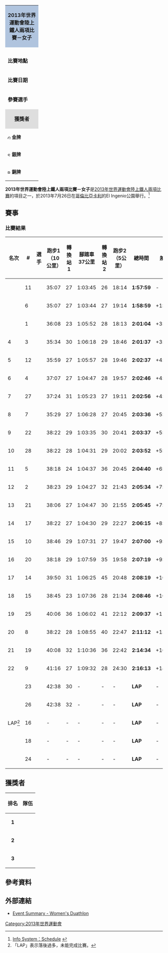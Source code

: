 {| class="toccolours" style="float: right; margin: 0 0 1em 1em; font-size: 90%;" width=220px
| colspan="2"  style="background:#b0c4de; text-align:center; height:30px;"| '''2013年世界運動會陸上鐵人兩項比賽－女子'''
|-
|colspan="2" style="text-align: center;"|
|- style="vertical-align:top;"
|colspan=2|
|- style="vertical-align:top;"
| '''比賽地點'''
| {{flag|COL}}[[卡利|卡利]]
|- style="vertical-align:top;"
| '''比賽日期'''
| 2013年7月26日
|- style="vertical-align:top;"
|width=90|'''參賽選手'''
| 27
|-
|colspan="2" style="background: #dedede; text-align: center;"|'''獲獎者'''
|- style="vertical-align:top;" 
|  style="font-size:90%; width:90px;"|[[Image:Gold_medal_blank.svg|10px]] '''金牌'''
| {{flagIOC2athlete|[[上田藍|上田藍]]|JPN|2013年世界運動會}}
|-
|  style="font-size:90%; width:90px;"|[[Image:Silver_medal_blank.svg|10px]] '''銀牌'''
| {{flagIOC2athlete|Sandra Levenez|FRA|2013年世界運動會}}
|-
|  style="font-size:90%; width:90px;"|[[Image:Bronze_medal_blank.svg|10px]] '''銅牌'''
| {{flagIOC2athlete|Jenny Schulz|GER|2013年世界運動會}}
|}

'''2013年世界運動會陸上鐵人兩項比賽－女子'''是[[2013年世界運動會陸上鐵人兩項比賽|2013年世界運動會陸上鐵人兩項比賽]]的項目之一，於2013年7月26日在[[哥倫比亞|哥倫比亞]][[卡利|卡利]]的El Ingenio公園舉行。<ref>[http://worldgames2013.sportresult.com/NH/en/300 Info System：Schedule] {{Wayback|url=http://worldgames2013.sportresult.com/NH/en/300 |date=20201123162148 }} {{en icon}}</ref>

== 賽事 ==
=== 比賽結果 ===
{| class="wikitable sortable" style="text-align:center"
|-
!名次
!#
!style="width:17em"| 選手
!style="width:8em"| 跑步1（10公里）
!style="width:8em"| 轉換站1
!style="width:8em"| 腳踏車37公里
!style="width:8em"| 轉換站2
!style="width:8em"| 跑步2（5公里）
!style="width:8em"| 總時間
!style="width:8em"| 差距
|-
|{{gold01}}
|11
|align=left| {{flagIOC2athlete|[[上田藍|上田藍]]|JPN|2013年世界運動會}}
|35:07
|27
|1:03:45
|26
|18:14
|'''1:57:59'''
| -
|-
|{{silver02}}
|6
|align=left| {{flagIOC2athlete|Sandra Levenez|FRA|2013年世界運動會}}
|35:07
|27
|1:03:44
|27
|19:14
|'''1:58:59'''
| +1:00
|-
|{{bronze03}}
|1
|align=left| {{flagIOC2athlete|Jenny Schulz|GER|2013年世界運動會}}
|36:08
|23
|1:05:52
|28
|18:13
|'''2:01:04'''
| +3:05
|-
|4
|3
|align=left| {{flagIOC2athlete|Stephanie Bouma|NED|2013年世界運動會}}
|35:34 
|30
|1:06:18
|29
|18:46
|'''2:01:37'''
| +3:38
|-
|5
|12
|align=left| {{flagIOC2athlete|Joselyn Brea|VEN|2013年世界運動會}}
|35:59
|27
|1:05:57
|28
|19:46
|'''2:02:37'''
| +4:38
|-
|6
|4
|align=left| {{flagIOC2athlete|Sabrina Godard|FRA|2013年世界運動會}}
|37:07
|27
|1:04:47
|28
|19:57
|'''2:02:46'''
| +4:47
|-
|7
|27
|align=left| {{flagIOC2athlete|Gillian Palmer|GBR|2013年世界運動會}}
|37:24
|31
|1:05:23
|27
|19:11
|'''2:02:56'''
| +4:57
|-
|8
|7
|align=left| {{flagIOC2athlete|Evgeniya Sukhoruchenkova|RUS|2013年世界運動會}}
|35:29
|27
|1:06:28
|27
|20:45
|'''2:03:36'''
| +5:37
|-
|9
|22
|align=left| {{flagIOC2athlete|Monica Calderon|COL|2013年世界運動會}}
|38:22
|29
|1:03:35
|30
|20:41
|'''2:03:37'''
| +5:38
|-
|10
|28
|align=left| {{flagIOC2athlete|Sandra Sarmiento|VEN|2013年世界運動會}}
|38:22
|28
|1:04:31
|29
|20:02
|'''2:03:52'''
| +5:53
|-
|11
|5
|align=left| {{flagIOC2athlete|Karla Urbina|VEN|2013年世界運動會}}
|38:18
|24
|1:04:37
|36
|20:45
|'''2:04:40'''
| +6:41
|-
|12
|2
|align=left| {{flagIOC2athlete|Blanca Moreno|COL|2013年世界運動會}}
|38:23
|29
|1:04:27
|32
|21:43
|'''2:05:34'''
| +7:35
|-
|13
|21
|align=left| {{flagIOC2athlete|Petra Fasungova|SVK|2013年世界運動會}}
|38:06
|27
|1:04:47
|30
|21:55
|'''2:05:45'''
| +7:46
|-
|14
|17
|align=left| {{flagIOC2athlete|Fiama Rodriguez|VEN|2013年世界運動會}}
|38:22
|27
|1:04:30
|29
|22:27
|'''2:06:15'''
| +8:16
|-
|15
|10
|align=left| {{flagIOC2athlete|Cristiana Dos Santos|POR|2013年世界運動會}}
|38:46
|29
|1:07:31
|27
|19:47
|'''2:07:00'''
| +9:01
|-
|16
|20
|align=left| {{flagIOC2athlete|Victoria Vides|GUA|2013年世界運動會}}
|38:18
|29
|1:07:59
|35
|19:58
|'''2:07:19'''
| +9:20
|-
|17
|14
|align=left| {{flagIOC2athlete|Mirasol Abad|PHI|2013年世界運動會}}
|39:50
|31
|1:06:25
|45
|20:48
|'''2:08:19'''
| +10:20
|-
|18
|15
|align=left| {{flagIOC2athlete|澤田愛里|JPN|2013年世界運動會}}
|38:45
|23
|1:07:36
|28
|21:34
|'''2:08:46'''
| +10:47
|-
|19
|25
|align=left| {{flagIOC2athlete|Maria Barrera|MEX|2013年世界運動會}}
|40:06
|36
|1:06:02
|41
|22:12
|'''2:09:37'''
| +11:38
|-
|20
|8
|align=left| {{flagIOC2athlete|宮澤惠理|JPN|2013年世界運動會}}
|38:22
|28
|1:08:55
|40
|22:47
|'''2:11:12'''
| +13:13
|-
|21
|19
|align=left| {{flagIOC2athlete|Mirtha Realpe|COL|2013年世界運動會}}
|40:08
|32
|1:10:36
|36
|22:42
|'''2:14:34'''
| +16:35
|-
|22
|9
|align=left| {{flagIOC2athlete|Lucia Moyano|ARG|2013年世界運動會}}
|41:16
|27
|1:09:32
|28
|24:30
|'''2:16:13'''
| +18:14
|-
|rowspan=5|LAP<ref>「LAP」表示落後過多，未能完成比賽。</ref>
|23
|align=left| {{flagIOC2athlete|Lina Raga|COL|2013年世界運動會}}
|42:38
|30
| -
| -
| -
|'''LAP'''
| -
|-
|26
|align=left| {{flagIOC2athlete|Leila Anchieta|BRA|2013年世界運動會}}
|42:38
|32
| -
| -
| -
|'''LAP'''
| -
|-
|16
|align=left| {{flagIOC2athlete|Chien Wei-Chen|TPE|2013年世界運動會}}
| -
| -
| -
| -
| -
|'''LAP'''
| -
|-
|18
|align=left| {{flagIOC2athlete|Mandana Dehghan|IRI|2013年世界運動會}}
| -
| -
| -
| -
| -
|'''LAP'''
| -
|-
|24
|align=left| {{flagIOC2athlete|Roghayeh Sharifi|IRI|2013年世界運動會}}
| -
| -
| -
| -
| -
|'''LAP'''
| -
|}

== 獲獎者 ==
{| class="wikitable" style="margin: 0 auto;"
|-
!排名
!隊伍
|- bgcolor=gold
|align=center|'''1'''
|align=left|{{flagIOC2athlete|[[上田藍|上田藍]]|JPN|2013年世界運動會}}
|- bgcolor=silver
|align=center|'''2'''
|align=left|{{flagIOC2athlete|[[Sandra_Levenez|Sandra Levenez]]|FRA|2013年世界運動會}}
|- bgcolor=#cc9966
|align=center|'''3'''
|align=left|{{flagIOC2athlete|[[Jenny_Schulz|Jenny Schulz]]|GER|2013年世界運動會}}
|}

== 參考資料 ==
{{reflist}}

== 外部連結 ==
* [http://worldgames2013.sportresult.com/NH/en/300/Comp/Info/DU/EventSummary/DUW001000 Event Summary - Women's Duathlon]{{Wayback|url=http://worldgames2013.sportresult.com/NH/en/300/Comp/Info/DU/EventSummary/DUW001000 |date=20181005113820 }} {{en icon}}

[[Category:2013年世界運動會|Category:2013年世界運動會]]
